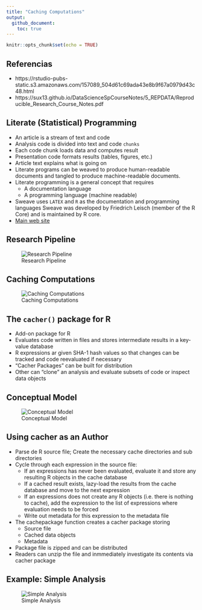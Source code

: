 ```yaml
---
title: "Caching Computations"
output: 
  github_document:
    toc: true
---
```


```r
knitr::opts_chunk$set(echo = TRUE)
```

## Referencias

  - https://rstudio-pubs-static.s3.amazonaws.com/157089_504d61c69ada43e8b9f67a0979d43c48.html
  - https://sux13.github.io/DataScienceSpCourseNotes/5_REPDATA/Reproducible_Research_Course_Notes.pdf
  
## Literate (Statistical) Programming

- An article is a stream of text and code
- Analysis code is divided into text and code `chunks`
- Each code chunk loads data and computes result
- Presentation code formats results (tables, figures, etc.)
- Article text explains what is going on
- Literate programs can be weaved to produce human-readable documents and tangled to produce machine-readable documents.
- Literate programming is a general concept that requires
  - A documentation language
  - A programming language (machine readable)
- Sweave uses `LATEX` and `R` as the documentation and programming languages
Sweave was developed by Friedrich Leisch (member of the R Core) and is maintained by R core.
- [Main web site](https://web.archive.org/web/20101129175301/http://www.stat.uni-muenchen.de/~leisch/Sweave/)

## Research Pipeline
![Research Pipeline](research-pipeline.png)

## Caching Computations

![Caching Computations](caching-computations.png)

## The `cacher()` package for R

- Add-on package for R
- Evaluates code written in files and stores intermediate results in a key-value database
- R expressions ar given SHA-1 hash values so that changes can be tracked and code reevaluated if necessary
- "Cacher Packages" can be built for distribution
- Other can "clone" an analysis and evaluate subsets of code or inspect data objects

## Conceptual Model
![Conceptual Model](conceptual-model.png)

## Using cacher as an Author

- Parse de R source file; Create the necessary cache directories and sub directories
- Cycle through each expression in the source file:
  - If an expressions has never been evaluated, evaluate it and store any resulting R objects in the cache database
  - If a cached result exists, lazy-load the results from the cache database and move to the next expression
  - If an expressions does not create any R objects (i.e. there is nothing to cache), add the expression to the list of expressions where evaluation needs to be forced
  - Write out metadata for this expression to the metadata file
- The cachepackage function creates a cacher package storing
  - Source file
  - Cached data objects
  - Metadata
- Package file is zipped and can be distributed
- Readers can unzip the file and inmmediately investigate its contents via cacher package

## Example: Simple Analysis
![Simple Analysis](simple-analysis.png)
